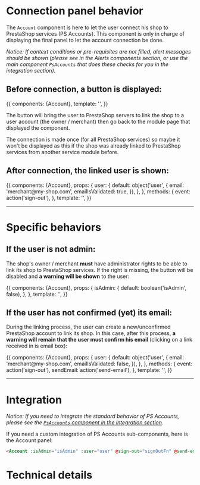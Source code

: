 

<Meta title="Components|Connection panels/Account" component={Account} decorators={[withKnobs]} />

# Connection panel behavior

The `Account` component is here to let the user connect his shop to PrestaShop services (PS Accounts).
This component is only in charge of displaying the final panel to let the account connection be done.

_Notice: If context conditions or pre-requisites are not filled, alert messages should be shown (please
see in the Alerts components section, or use the main component `PsAccounts` that does these checks for
you in the integration section)._

## Before connection, a button is displayed:

<Story name='Not connected' height='220px'>
  {{
    components: {Account},
    template: '<Account class="m-4" />',
  }}
</Story>

The button will bring the user to PrestaShop servers to link the shop to a user account (the owner / merchant)
then go back to the module page that displayed the component.

The connection is made once (for all PrestaShop services) so maybe it won't be displayed as this
if the shop was already linked to PrestaShop services from another service module before.


## After connection, the linked user is shown:

<Story name='Connected' height='230px'>
  {{
    components: {Account},
    props: {
      user: {
        default: object('user', {
          email: 'merchant@my-shop.com',
          emailIsValidated: true,
        }),
      },
    },
    methods: {
      event: action('sign-out'),
    },
    template: '<Account :user="user" @sign-out="event" class="m-4" />',
  }}
</Story>


---
# Specific behaviors

## If the user is not admin:

The shop's owner / merchant **must** have administrator rights to be able to link its shop to PrestaShop services.
If the right is missing, the button will be disabled and **a warning will be shown** to the user:

<Story name='Need to be admin' height='350px'>
  {{
    components: {Account},
    props: {
      isAdmin: {
        default: boolean('isAdmin', false),
      },
    },
    template: '<Account :isAdmin="isAdmin" class="m-4" />',
  }}
</Story>


## If the user has not confirmed (yet) its email:

During the linking process, the user can create a new/unconfirmed PrestaShop account to link its shop.
In this case, after this process, **a warning will remain that the user must confirm his email** (clicking on a
link received in is email box):

<Story name='Email validation needed' height='380px'>
  {{
    components: {Account},
    props: {
      user: {
        default: object('user', {
          email: 'merchant@my-shop.com',
          emailIsValidated: false,
        }),
      },
    },
    methods: {
      event: action('sign-out'),
      sendEmail: action('send-email'),
    },
    template: '<Account :user="user" @sign-out="event" @send-email="sendEmail" class="m-4" />',
  }}
</Story>


---
# Integration

_Notice: If you need to integrate the standard behavior of PS Accounts, please see the
[`PsAccounts` component in the integration section](?path=/docs/integration-psaccounts-panel--connected)._

If you need a custom integration of PS Accounts sub-components, here is the Account panel:

```html
<Account :isAdmin="isAdmin" :user="user" @sign-out="signOutFn" @send-email="sendEmailFn" class="m-4" />
```

# Technical details

<Description of={Account} />
<Props of={Account} />
